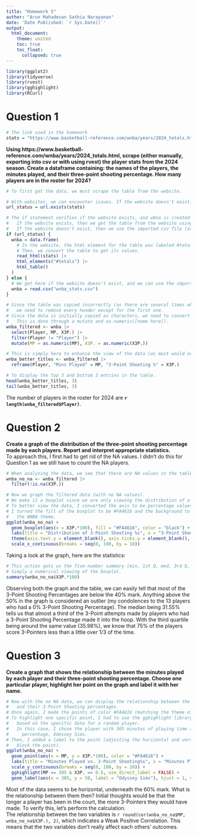 ---
title: "Homework 5"
author: "Arun Mahadevan Sathia Narayanan"
date: 'Date Published: `r Sys.Date()`'
output:
  html_document:
    theme: united
    toc: true
    toc_float:
      collapsed: true
---

```{r include = FALSE}
library(ggplot2)
library(tidyverse)
library(rvest)
library(gghighlight)
library(RCurl)
```
  
# Question 1
```{r echo = FALSE}
# The link used in the homework
stats = "https://www.basketball-reference.com/wnba/years/2024_totals.html"
```
  
**Using https://www.basketball-reference.com/wnba/years/2024_totals.html, scrape (either manually, exporting into csv or with using rvest) the player stats from the 2024 season. Create a dataframe containing: the names of the players, the minutes played, and their three-point shooting percentage. How many players are in the roster for 2024?**  
```{r echo = FALSE}
# To first get the data, we must scrape the table from the website. 

# With websites, we can encounter issues. If the website doesn't exist, we can't use it.
url_status = url.exists(stats)

# The if statement verifies if the website exists, and wbna is created in one of two ways:
#   If the website exists, then we get the table from the website using web scraping
#   If the website doesn't exist, then we use the imported csv file (attached)
if (url_status) {
  wnba = data.frame(
    # In the website, the html element for the table was labeled #totals.
    # Then, we convert the table to get its values.
    read_html(stats) |>
    html_elements("#totals") |>
    html_table()
  )
} else {
  # We get here if the website doesn't exist, and we can use the imported csv.
  wnba = read.csv("wnba_stats.csv")
}

# Since the table was copied incorrectly (as there are several times where each column header appears),
#   we need to remove every header except for the first one.
# Since the data is initially copied as characters, we need to convert them to being numeric.
#   This is done through a mutate and as.numeric([name here]).
wnba_filtered <- wnba |>
  select(Player, MP, X3P.) |>
  filter(Player != "Player") |>
  mutate(MP = as.numeric(MP), X3P. = as.numeric(X3P.))

# This is simply here to enhance the view of the data (as most would not know what X3P. is).
wnba_better_titles <- wnba_filtered |>
  reframe(Player, "Mins Played" = MP, "3-Point Shooting %" = X3P.)

# To display the top 3 and bottom 3 entries in the table.
head(wnba_better_titles, 3)
tail(wnba_better_titles, 3)
```  
The number of players in the roster for 2024 are **`r length(wnba_filtered$Player)`**.  

# Question 2  
**Create a graph of the distribution of the three-point shooting percentage made by each players. Report and interpret appropriate statistics.**  
To approach this, I first had to get rid of the NA values. I didn't do this for Question 1 as we still have to count the NA players.  
```{r echo = FALSE}
# When analyzing the data, we see that there are NA values in the table, which we need to remove
wnba_no_na <- wnba_filtered |> 
  filter(!is.na(X3P.))

# Now we graph the filtered data (with no NA values).
# We make it a boxplot since we are only viewing the distribution of a single variable.
# To better view the data, I converted the axis to be percentage values rather than decimals.
# I turned the fill of the boxplot to be #FA4616 and the background to be #9FAEE5 as it matches 
#   the WNBA theme.
ggplot(wnba_no_na) + 
  geom_boxplot(aes(x = X3P.*100), fill = "#FA4616", color = "black") + 
  labs(title = "Distribution of 3-Point Shooting %s", x = "3-Point Shooting %s") + 
  theme(axis.text.y = element_blank(), axis.ticks.y = element_blank(), panel.background = element_rect(fill = "#9FAEE5"), panel.grid.minor = element_blank()) + 
  scale_x_continuous(breaks = seq(0, 100, by = 10))
```  
  
Taking a look at the graph, here are the statistics:  
```{r echo = FALSE}
# This action gets us the five-number summary (min, 1st Q, med, 3rd Q, max) and the mean.
# Simply a numerical viewing of the boxplot.
summary(wnba_no_na$X3P.*100)
```  
  
Observing both the graph and the table, we can easily tell that most of the 3-Point Shooting Percentages are below the 40% mark. Anything above the 50% in the graph is considered an outlier (my condolences to the 13 players who had a 0% 3-Point Shooting Percentage). The median being 31.55% tells us that almost a third of the 3-Point attempts made by players who had a 3-Point Shooting Percentage made it into the hoop. With the third quartile being around the same value (35.98%), we know that 75% of the players score 3-Pointers less than a little over 1/3 of the time.  

# Question 3
**Create a graph that shows the relationship between the minutes played by each player and their three-point shooting percentage. Choose one particular player, highlight her point on the graph and label it with her name.**  
```{r echo = FALSE}
# Now with the no NA data, we can display the relationship between the minutes played by a player
#   and their 3-Point Shooting percentages.
# Once again, I made the points of color #FA4616 (matching the theme of the previous question)
# To highlight one specific point, I had to use the gghighlight library and filter the points
#   based on the specific data for a random player.
#   In this case, I chose the player with 305 minutes of playing time and a 50% 3-Point Shooting
#     percentage, Odessey Sims.
# Then, I added a label to the point (adjusting the horizontal and vertical positions to not 
#   block the point).
ggplot(wnba_no_na) + 
  geom_point(aes(x = MP, y = X3P.*100), color = "#FA4616") +
  labs(title = "Minutes Played vs. 3-Point Shooting%s", x = "Minutes Played", y = "3-Point Shooting %s") +
  scale_y_continuous(breaks = seq(0, 100, by = 10)) +
  gghighlight(MP == 305 & X3P. == 0.5, use_direct_label = FALSE) + 
  geom_label(aes(x = 305, y = 50, label = "Odyssey Sims"), hjust = 1, vjust = 1.2, fill = "#FA4616", color = "black")
```  

Most of the data seems to be horizontal, underneath the 60% mark. What is the relationship between them then? Initial thoughts would be that the longer a player has been in the court, the more 3-Pointers they would have made. To verify this, let's perform the calculation.  
The relationship between the two variables is `r round(cor(wnba_no_na$MP, wnba_no_na$X3P.), 2)`, which indicates a Weak Positive Correlation. This means that the two variables don't really affect each others' outcomes.